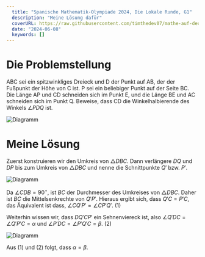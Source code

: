 ```yaml
---
  title: "Spanische Mathematik-Olympiade 2024, Die Lokale Runde, G1"
  description: "Meine Lösung dafür"
  coverURL: https://raw.githubusercontent.com/timthedev07/mathe-auf-deutsch/dev/images/thumbnails/lokale-runde-2024-g1.jpg
  date: "2024-06-08"
  keywords: []
---
```



# Die Problemstellung

ABC sei ein spitzwinkliges Dreieck und D der Punkt auf AB, der der Fußpunkt der Höhe von C ist. P sei ein beliebiger Punkt auf der Seite BC. Die Länge AP und CD schneiden sich im Punkt E, und die Länge BE und AC schneiden sich im Punkt Q. Beweise, dass CD die Winkelhalbierende des Winkels $\angle PDQ$ ist.

<Img
  src="https://raw.githubusercontent.com/timthedev07/mathe-auf-deutsch/dev/images/thumbnails/lokale-runde-2024-g1.jpg"
  height={1200}
  width={1800}
  alt="Diagramm"
/>

# Meine Lösung

Zuerst konstruieren wir den Umkreis von $\triangle DBC$. Dann verlängere $DQ$ und $DP$ bis zum Umkreis von $\triangle DBC$ und nenne die Schnittpunkte $Q'$ bzw. $P'$.

<Img
  src="https://raw.githubusercontent.com/timthedev07/mathe-auf-deutsch/dev/images/content/20240608/A1.png"
  width={1182}
  height={1636}
  alt="Diagramm"
/>

Da $\angle CDB = 90^\circ$, ist $BC$ der Durchmesser des Umkreises von $\triangle DBC$. Daher ist $BC$ die Mittelsenkrechte von $Q'P'$. Hieraus ergibt sich, dass $Q'C = P'C$, das Äquivalent ist dass, $\angle CQ'P' = \angle CP'Q'$. $\text{(1)}$

Weiterhin wissen wir, dass $DQ'CP'$ ein Sehnenviereck ist, also $\angle Q'DC = \angle Q'P'C = \alpha$ und $\angle P'DC = \angle P'Q'C = \beta$. $\text{(2)}$

<Img
  src="https://raw.githubusercontent.com/timthedev07/mathe-auf-deutsch/dev/images/content/20240608/A2.png"
  width={1182}
  height={1636}
  alt="Diagramm"
/>

Aus $\text{(1)}$ und $\text{(2)}$ folgt, dass $\alpha = \beta$.
